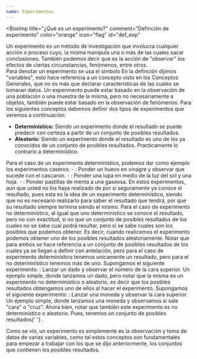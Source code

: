 ```yaml
---
name: Experimentos
---
```


<BoxImp
  title="¿Qué es un experimento?"
  comment="Definción de experimento"
  color="orange"
  icon="flag"
  id="def_exp"
>
  Un experimento es un método de investigación que involucra cualquier acción o
  proceso cuyo, la misma manipula una o más <Lnk url="/themes/Estadistica/Probabilidad/ConceptosGenerales#def_var" txt="variables" ext/>
  de las cuales sacar conclusiones. También podemos decir que es la acción de
  "observar" los efectos de ciertas circunstancias, fenómenos, entre otros. \
  Para denotar un experimento se usa el símbolo <Ltx txt="\mathcal{E}" />
</BoxImp>
<BComment type="warn">
  En la definción dijimos "variables", esto hace referencia a un concepto visto
  en los Conceptos Generales, que no es más que declarar características de las
  cuales se tomaran datos.
</BComment>
<BComment type="note">
  Un experimento puede estar basado en la observación de una población o una
  muestra de la misma, pero no necesariamente a objetos, también puede estar
  basado en la observación de fenómenos.
</BComment>
<BoxImp title="Tipos de experimento" color="green" icon="at">
  Para los siguientes conceptos debemos definir dos tipos de experimentos que
  veremos a continuación:
  - **Determinístico:** Siendo un experimento donde el resultado se puede predecir con certeza a partir de un conjunto de posibles resultados.
  - **Aleatorio:** Siendo un experimento donde el resultado es uno de los ya conocidos de un conjunto de posibles resultados. Practicamente lo contrario a determinístico.

</BoxImp>
<BComment type="note">
  Para el caso de un experimento determinístico, podemos dar como ejemplo los
  experimentos caseros:
  <Balph>
    - <Ltx txt="\mathcal{E_1}" />: Ponder un huevo en vinagre y observar que sucede con el cascaron.
    - <Ltx txt="\mathcal{E_2}" />: Ponder una lupa en medio de la luz del sol y una hoja.
    - <Ltx txt="\mathcal{E_3}" />: Ponder pastillas de menta a una gaseosa.

  </Balph>
  En estos experimentos, aun que usted no los haya realizado de por si
  seguramente ya conoce el resultado, pues esta es la idea de un experimento
  determinístico, siendo que no es necesario realizarlo para saber el resultado
  que tendrá, por que su resultado siempre termina siendo el mismo.
</BComment>
<BComment type="note">
  Para el caso de experimento no determinístico, al igual que uno determinístico
  se conoce el resultado, pero no con exactitud, si no que un conjunto de
  posibles resultados de los cuales no se sabe cual podrá resultar, pero si se
  sabe cuales son los posibles que podemos obtener. Es decir, cuando realicemos
  el experimento podemos obtener uno de los posibles resultados aleatoriamente.
</BComment>
<BComment>
  Notar que para ambos se hace referencia a un conjunto de posibles resultados
  de los cuales ya se llegan a definir con antelación, pero para el caso de
  experimento determinístico tenemos unicamente un resultado, pero para el no
  determinístico tenemos más de uno.
</BComment>

<BoxChord className="mt-2" title="Ejemplo de experimento 1">
  Supongamos el siguiente experimento:
  <Balph>
    <Ltx txt="\mathcal{E}" />: Lanzar un dado y observar el número de la cara
    superior.
  </Balph>
  Un ejemplo simple, donde lanzamos un dado, pero notar que la misma es un
  experimento no determinístico o aleatorio, es decir que los posibles
  resultados <Ltx txt="\{1, 2, 3, 4, 5, 6\}" />
  obtengamos uno de ellos al hacer el experimento.
</BoxChord>
<BoxChord className="mb-2" title="Ejemplo de experimento 2">
  Supongamos el siguiente experimento:
  <Balph>
    <Ltx txt="\mathcal{E}" />: Lanzar una moneda y observar la cara superior.
  </Balph>
  Un ejemplo simple, donde lanzamos una moneda y observamos si sale "cara" o
  "cruz". Ahora bien, notar que también este experimento es no determinístico o
  aleatorio. Pues, tenemos un conjunto de posibles resultados{' '}
  <Ltx txt="\{Cara, Cruz\}" />.
</BoxChord>

Como se vió, un experimento es simplemente es la observación y toma de datos de varias
variables, como tal estos conceptos son fundamentales para empezar a trabajar con los
que se dijo anteriormente, los conjuntos que contienen los posibles resultados.
